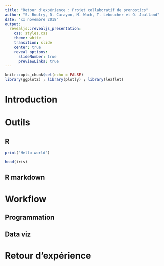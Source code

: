 ```yaml
---
title: "Retour d'expérience : Projet collaboratif de pronostics"
author: "S. Boutry, D. Carayon, M. Wach, T. Leboucher et O. Joalland"
date: "xx novembre 2018"
output:  
  revealjs::revealjs_presentation:
    css: styles.css
    theme: white
    transition: slide
    center: true
    reveal_options:
      slideNumber: true
      previewLinks: true
---
```

  
```r
knitr::opts_chunk$set(echo = FALSE)
library(ggplot2) ; library(plotly) ; library(leaflet)
```


# Introduction {data-background="img/dolphin.gif"}

# Outils {data-background=#90EE90}

## R

```r
print("Hello world")

head(iris)
```


## R markdown 

# Workflow {data-background=#ffc7b3}

## Programmation

## Data viz

# Retour d'expérience {data-background=#E0FFFF}
